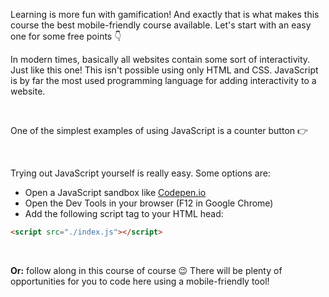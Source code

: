 Learning is more fun with gamification!
And exactly that is what makes this course the best mobile-friendly course available.
Let's start with an easy one for some free points 👇

<InlineQuestion id={10000001} />

In modern times, basically all websites contain some sort of interactivity. Just like this one!
This isn't possible using only HTML and CSS.
JavaScript is by far the most used programming language for adding interactivity to a website.

<br />

<div class="flex gap-4">
  <p>One of the simplest examples of using JavaScript is a counter button 👉</p>

  <div class="flex-shrink-0">
    <CounterButton />
  </div>
</div>

<br />

Trying out JavaScript yourself is really easy. Some options are:

- Open a JavaScript sandbox like [Codepen.io](https://codepen.io/pen/)
- Open the Dev Tools in your browser (F12 in Google Chrome)
- Add the following script tag to your HTML head:

<div class="h-2" />

```html
<script src="./index.js"></script>
```

<br />

**Or:** follow along in this course of course 😉 There will be plenty of opportunities for you to code here using a mobile-friendly tool!
